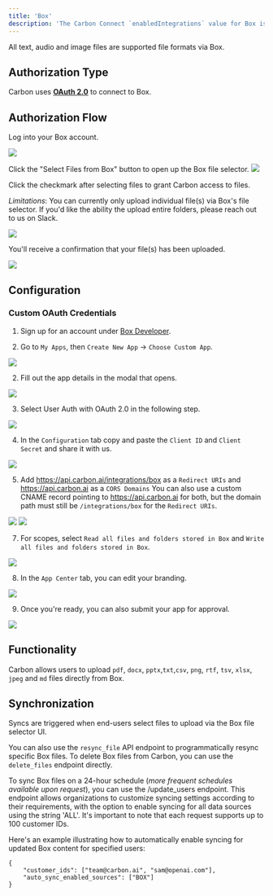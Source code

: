 ```yaml
---
title: 'Box'
description: 'The Carbon Connect `enabledIntegrations` value for Box is `BOX`.'
---
```


All text, audio and image files are supported file formats via Box.

## Authorization Type

Carbon uses **[OAuth 2.0](https://developer.box.com/guides/authentication/oauth2/)** to connect to Box.

## Authorization Flow

Log into your Box account.

![](https://i.ibb.co/8gGpBdg/Screen-Shot-2023-09-08-at-1-34-42-PM.png)

Click the "Select Files from Box" button to open up the Box file selector.
![](https://i.ibb.co/K55H1rp/Screen-Shot-2023-09-08-at-1-38-15-PM.png)

Click the checkmark after selecting files to grant Carbon access to files.

*Limitations*: You can currently only upload individual file(s) via Box's file selector. If you'd like the ability the upload entire folders, please reach out to us on Slack. 

![](https://i.ibb.co/Zz2pDPm/Screen-Shot-2023-09-08-at-1-33-30-PM.png)

You'll receive a confirmation that your file(s) has been uploaded.

![](https://i.ibb.co/ZTZQw03/Screen-Shot-2023-09-08-at-2-03-48-PM.png)


## Configuration

### Custom OAuth Credentials

1. Sign up for an account under [Box Developer](https://developer.box.com/).

2. Go to `My Apps`, then `Create New App` -> `Choose Custom App`.

![](https://i.ibb.co/cQw41M9/Screen-Shot-2023-09-08-at-2-12-34-PM.png)

2. Fill out the app details in the modal that opens.

![](https://i.ibb.co/TPJpqny/Screen-Shot-2023-09-08-at-2-14-32-PM.png)

3. Select User Auth with OAuth 2.0 in the following step.

![](https://i.ibb.co/Hr3SJJ8/Screen-Shot-2023-09-08-at-2-20-26-PM.png)

4. In the `Configuration` tab copy and paste the `Client ID` and `Client Secret` and share it with us.

![](https://i.ibb.co/1mm1PWM/Screen-Shot-2023-09-08-at-2-22-53-PM.png)

5. Add https://api.carbon.ai/integrations/box as a `Redirect URIs` and https://api.carbon.ai as a `CORS Domains` You can also use a custom CNAME record pointing to https://api.carbon.ai for both, but the domain path must still be `/integrations/box` for the `Redirect URIs`.

![](https://i.ibb.co/374946D/Screen-Shot-2023-09-08-at-2-30-28-PM.png)
![](https://i.ibb.co/HdtDqfd/Screen-Shot-2023-09-08-at-2-31-14-PM.png)

7. For scopes, select `Read all files and folders stored in Box` and `Write all files and folders stored in Box`.

![](https://i.ibb.co/9wRrqKX/Screen-Shot-2023-09-08-at-2-27-44-PM.png)

8. In the `App Center` tab, you can edit your branding.

![](https://i.ibb.co/GsHQq2g/Screen-Shot-2023-09-08-at-2-34-26-PM.png)

9. Once you're ready, you can also submit your app for approval.

![](https://i.ibb.co/XVg2skh/Screen-Shot-2023-09-08-at-2-37-05-PM.png)

## Functionality

Carbon allows users to upload `pdf`, `docx`, `pptx`,`txt`,`csv`, `png`, `rtf`, `tsv`, `xlsx`, `jpeg` and `md` files directly from Box.

## Synchronization

Syncs are triggered when end-users select files to upload via the Box file selector UI. 

You can also use the `resync_file` API endpoint to programmatically resync specific Box files. To delete Box files from Carbon, you can use the `delete_files` endpoint directly.

To sync Box files on a 24-hour schedule (_more frequent schedules available upon request_), you can use the /update_users endpoint. This endpoint allows organizations to customize syncing settings according to their requirements, with the option to enable syncing for all data sources using the string 'ALL'. It's important to note that each request supports up to 100 customer IDs.

Here's an example illustrating how to automatically enable syncing for updated Box content for specified users:

```
{
    "customer_ids": ["team@carbon.ai", "sam@openai.com"],
    "auto_sync_enabled_sources": ["BOX"]
} 
```
